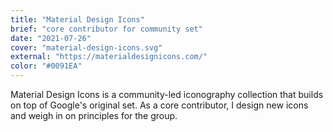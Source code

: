 ```yaml
---
title: "Material Design Icons"
brief: "core contributor for community set"
date: "2021-07-26"
cover: "material-design-icons.svg"
external: "https://materialdesignicons.com/"
color: "#0091EA"
---
```


Material Design Icons is a community-led iconography collection that builds on top of Google's original set. As a core contributor, I design new icons and weigh in on principles for the group.
